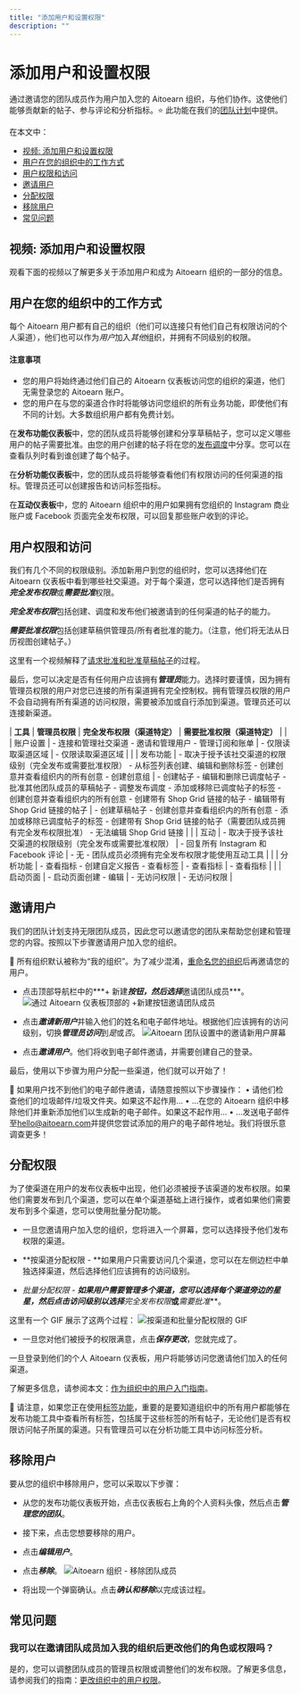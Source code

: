 ```yaml
---
title: "添加用户和设置权限"
description: ""
---
```

# 添加用户和设置权限

通过邀请您的团队成员作为用户加入您的 Aitoearn 组织，与他们协作。这使他们能够贡献新的帖子、参与评论和分析指标。⭐️ 此功能在我们的[团队计划](https://aitoearn.helpscoutdocs.com/article/595-features-available-on-each-aitoearn-plan)中提供。

在本文中：
- [视频: 添加用户和设置权限](#添加用户和设置权限视频-iS66c)
- [用户在您的组织中的工作方式](#h_01EJGFQ1G262ZRC188AQDXDVDY)
- [用户权限和访问](#h_01EJGFT20P5NVRX8N5QNMNNPHC)
- [邀请用户](#h_a374af7f-8c95-4edb-ab97-0e12dc4b217d)
- [分配权限](#Assigning-权限s-BxNSK)
- [移除用户](#Removing-用户s-Ru7Yr)
- [常见问题](#FAQ-C3CZx)

## 视频: 添加用户和设置权限

观看下面的视频以了解更多关于添加用户和成为 Aitoearn 组织的一部分的信息。

## 用户在您的组织中的工作方式

每个 Aitoearn 用户都有自己的组织（他们可以连接只有他们自己有权限访问的个人渠道），他们也可以作为*用户*加入*其他*组织，并拥有不同级别的权限。

#### 注意事项
- 您的用户将始终通过他们自己的 Aitoearn 仪表板访问您的组织的渠道，他们无需登录您的 Aitoearn 账户。
- 您的用户在与您的渠道合作时将能够访问您组织的所有业务功能，即使他们有不同的计划。大多数组织用户都有免费计划。

在**发布功能仪表板**中，您的团队成员将能够创建和分享草稿帖子，您可以定义哪些用户的帖子需要批准。由您的用户创建的帖子将在您的[发布调度](https://aitoearn.helpscoutdocs.com/article/514-setting-up-your-timezones-and-posting-schedules)中分享。您可以在查看队列时看到谁创建了每个帖子。

在**分析功能仪表板**中，您的团队成员将能够查看他们有权限访问的任何渠道的指标。管理员还可以创建报告和访问标签指标。

在**互动仪表板**中，您的 Aitoearn 组织中的用户如果拥有您组织的 Instagram 商业账户或 Facebook 页面完全发布权限，可以回复那些账户收到的评论。

## 用户权限和访问

我们有几个不同的权限级别。添加新用户到您的组织时，您可以选择他们在 Aitoearn 仪表板中看到哪些社交渠道。对于每个渠道，您可以选择他们是否拥有***完全发布权限***或***需要批准***权限。

***完全发布权限***包括创建、调度和发布他们被邀请到的任何渠道的帖子的能力。

***需要批准权限***包括创建草稿供管理员/所有者批准的能力。（注意，他们将无法从日历视图创建帖子。）

这里有一个视频解释了[请求批准和批准草稿帖子](https://support.aitoearn.com//support.aitoearn.com/article/665-managing-and-approving-draft-posts#01EKCQWCD3GENS0BW0QGHD6KJQ)的过程。

最后，您可以决定是否有任何用户应该拥有***管理员***能力。选择时要谨慎，因为拥有管理员权限的用户对您已连接的所有渠道拥有完全控制权。拥有管理员权限的用户不会自动拥有所有渠道的访问权限，需要被添加或自行添加到渠道。管理员还可以连接新渠道。

| **工具** | **管理员权限** | **完全发布权限（渠道特定）** | **需要批准权限（渠道特定）** |
| | 账户设置 | - 连接和管理社交渠道 - 邀请和管理用户 - 管理订阅和账单 | - 仅限读取渠道区域 | - 仅限读取渠道区域 |
| | 发布功能 | - 取决于授予该社交渠道的权限级别（完全发布或需要批准权限） - 从标签列表创建、编辑和删除标签 - 创建创意并查看组织内的所有创意 - 创建创意组 | - 创建帖子 - 编辑和删除已调度帖子 - 批准其他团队成员的草稿帖子 - 调整发布调度 - 添加或移除已调度帖子的标签 - 创建创意并查看组织内的所有创意 - 创建带有 Shop Grid 链接的帖子 - 编辑带有 Shop Grid 链接的帖子 | - 创建草稿帖子 - 创建创意并查看组织内的所有创意 - 添加或移除已调度帖子的标签 - 创建带有 Shop Grid 链接的帖子（需要团队成员拥有完全发布权限批准） - 无法编辑 Shop Grid 链接 |
| | 互动 | - 取决于授予该社交渠道的权限级别（完全发布或需要批准权限） | - 回复所有 Instagram 和 Facebook 评论 | - 无 - 团队成员必须拥有完全发布权限才能使用互动工具 |
| | 分析功能 | - 查看指标 - 创建自定义报告 - 查看标签 | - 查看指标 | - 查看指标 |
| | 启动页面 | - 启动页面创建 - 编辑 | - 无访问权限 | - 无访问权限 |

## 邀请用户

我们的团队计划支持无限团队成员，因此您可以邀请您的团队来帮助您创建和管理您的内容。按照以下步骤邀请用户加入您的组织。

📝 所有组织默认被称为“我的组织”。为了减少混淆，[重命名您的组织](http://aitoearn.helpscoutdocs.com/article/669-renaming-your-aitoearn-organization)后再邀请您的用户。

- 点击顶部导航栏中的***+ 新建***按钮，然后选择***邀请团队成员***。
![通过 Aitoearn 仪表板顶部的 +新建按钮邀请团队成员](//d33v4339jhl8k0.cloudfront.net/docs/assets/64cb6cf86d4a3e191f237e66/images/66c3a4748919a15d1b1d3496/file-P3Gc8uMDp8.jpg)

- 点击***邀请新用户***并输入他们的姓名和电子邮件地址。根据他们应该拥有的访问级别，切换***管理员访问***到*是*或*否*。
![Aitoearn 团队设置中的邀请新用户屏幕](//d33v4339jhl8k0.cloudfront.net/docs/assets/64cb6cf86d4a3e191f237e66/images/6863dce2d4820f27313e3d16/file-bbqP4hPStM.png)

- 点击***邀请用户***。他们将收到电子邮件邀请，并需要创建自己的登录。

最后，使用以下步骤为用户分配一些渠道，他们就可以开始了！

📝 如果用户找不到他们的电子邮件邀请，请随意按照以下步骤操作：
• 请他们检查他们的垃圾邮件/垃圾文件夹。如果这不起作用...
• ...在您的 Aitoearn 组织中移除他们并重新添加他们以生成新的电子邮件。如果这不起作用...
• ...发送电子邮件至[hello@aitoearn.com](mailto:hello@aitoearn.com)并提供您尝试添加的用户的电子邮件地址。我们将很乐意调查更多！

## 分配权限

为了使渠道在用户的发布仪表板中出现，他们必须被授予该渠道的发布权限。如果他们需要发布到几个渠道，您可以在单个渠道基础上进行操作，或者如果他们需要发布到多个渠道，您可以使用批量分配功能。

- 一旦您邀请用户加入您的组织，您将进入一个屏幕，您可以选择授予他们发布权限的渠道。

- **按渠道分配权限 - **如果用户只需要访问几个渠道，您可以在左侧边栏中单独选择渠道，然后选择他们应该拥有的访问级别。

- **批量分配权限 - **如果用户需要管理多个渠道，您可以选择每个渠道旁边的星星，然后点击访问级别以选择***完全发布权限***或***需要批准***。

这里有一个 GIF 展示了这两个过程：
![按渠道和批量分配权限的 GIF](//d33v4339jhl8k0.cloudfront.net/docs/assets/64cb6cf86d4a3e191f237e66/images/67d04df85d161f6982b9344b/file-Fx1Ftn35AY.gif)

- 一旦您对他们被授予的权限满意，点击***保存更改***，您就完成了。

一旦登录到他们的个人 Aitoearn 仪表板，用户将能够访问您邀请他们加入的任何渠道。

了解更多信息，请参阅本文：[作为组织中的用户入门指南](https://aitoearn.helpscoutdocs.com/article/674-getting-started-as-a-user-in-an-organization)。

📝 请注意，如果您正在使用[标签功能](https://support.aitoearn.com//support.aitoearn.com/article/585-creating-and-managing-campaigns)，重要的是要知道组织中的所有用户都能够在发布功能工具中查看所有标签，包括属于这些标签的所有帖子，无论他们是否有权限访问帖子所属的渠道。只有管理员可以在分析功能工具中访问标签分析。

## 移除用户

要从您的组织中移除用户，您可以采取以下步骤：

- 从您的发布功能仪表板开始，点击仪表板右上角的个人资料头像，然后点击***管理您的团队***。

- 接下来，点击您想要移除的用户。

- 点击***编辑用户***。

- 点击***移除***。
![Aitoearn 组织 - 移除团队成员](//d33v4339jhl8k0.cloudfront.net/docs/assets/64cb6cf86d4a3e191f237e66/images/669966d4db62267f9903e4fb/file-Uw39B390H2.jpg)

- 将出现一个弹窗确认。点击***确认和移除***以完成该过程。

## 常见问题

### 我可以在邀请团队成员加入我的组织后更改他们的角色或权限吗？

是的，您可以调整团队成员的管理员权限或调整他们的发布权限。了解更多信息，请参阅我们的指南：[更改组织中的用户权限](https://support.aitoearn.com//support.aitoearn.com/article/671-changing-user-permissions-in-your-organization)。

